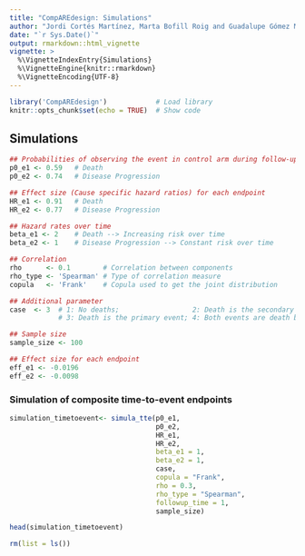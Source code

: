 ```yaml
---
title: "CompAREdesign: Simulations"
author: "Jordi Cortés Martínez, Marta Bofill Roig and Guadalupe Gómez Melis"
date: "`r Sys.Date()`"
output: rmarkdown::html_vignette
vignette: >
  %\VignetteIndexEntry{Simulations}
  %\VignetteEngine{knitr::rmarkdown}
  %\VignetteEncoding{UTF-8}
---
```


```r
library('CompAREdesign')            # Load library
knitr::opts_chunk$set(echo = TRUE)  # Show code
```

## Simulations

```r
## Probabilities of observing the event in control arm during follow-up
p0_e1 <- 0.59   # Death
p0_e2 <- 0.74   # Disease Progression  

## Effect size (Cause specific hazard ratios) for each endpoint
HR_e1 <- 0.91   # Death
HR_e2 <- 0.77   # Disease Progression

## Hazard rates over time
beta_e1 <- 2    # Death --> Increasing risk over time
beta_e2 <- 1    # Disease Progression --> Constant risk over time

## Correlation
rho      <- 0.1        # Correlation between components
rho_type <- 'Spearman' # Type of correlation measure
copula   <- 'Frank'    # Copula used to get the joint distribution

## Additional parameter
case  <- 3  # 1: No deaths;                  2: Death is the secondary event; 
            # 3: Death is the primary event; 4: Both events are death by different causes

## Sample size
sample_size <- 100

## Effect size for each endpoint
eff_e1 <- -0.0196  
eff_e2 <- -0.0098

```

### Simulation of composite time-to-event endpoints

```r
simulation_timetoevent<- simula_tte(p0_e1, 
                                    p0_e2, 
                                    HR_e1, 
                                    HR_e2, 
                                    beta_e1 = 1, 
                                    beta_e2 = 1, 
                                    case, 
                                    copula = "Frank", 
                                    rho = 0.3, 
                                    rho_type = "Spearman", 
                                    followup_time = 1, 
                                    sample_size)
```

```r
head(simulation_timetoevent)
```




```r
rm(list = ls())
```